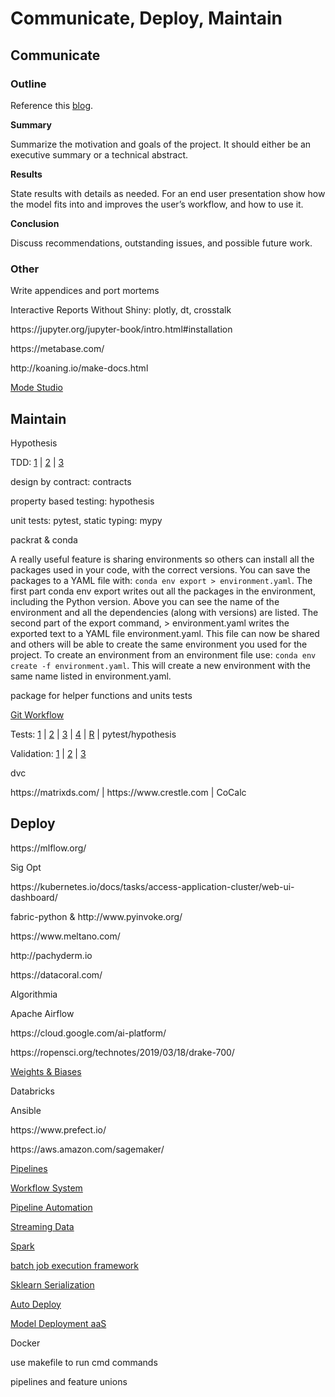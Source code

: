 # Communicate, Deploy, Maintain

## Communicate

### Outline

Reference this [blog](https://www.dataquest.io/blog/data-science-project-style-guide/).

**Summary**

Summarize the motivation and goals of the project. It should either be an executive summary or a technical abstract.

**Results**

State results with details as needed. For an end user presentation show how the model fits into and improves the user's workflow, and how to use it.

**Conclusion**

Discuss recommendations, outstanding issues, and possible future work.

### Other

Write appendices and port mortems

Interactive Reports Without Shiny: plotly, dt, crosstalk

https://jupyter.org/jupyter-book/intro.html#installation

https://metabase.com/
  
http://koaning.io/make-docs.html

[Mode Studio](https://about.modeanalytics.com/)

## Maintain

Hypothesis

TDD: [1](http://engineering.pivotal.io/post/test-driven-development-for-data-science/) | [2](http://www.tdda.info/) | [3](http://stochasticsolutions.com/)

design by contract: contracts

property based testing: hypothesis

unit tests: pytest, static typing: mypy

packrat & conda

A really useful feature is sharing environments so others can install all the packages used in your code, with the correct versions. You can save the packages to a YAML file with: `conda env export > environment.yaml`. 
The first part conda env export writes out all the packages in the environment, including the Python version. Above you can see the name of the environment and all the dependencies (along with versions) are listed. The second part of the export command, > environment.yaml writes the exported text to a YAML file environment.yaml. This file can now be shared and others will be able to create the same environment you used for the project. To create an environment from an environment file use: `conda env create -f environment.yaml`. This will create a new environment with the same name listed in environment.yaml.

package for helper functions and units tests

[Git Workflow](https://blog.osteele.com/2008/05/my-git-workflow/)

Tests: [1](http://engineering.pivotal.io/post/test-driven-development-for-data-science/) | [2](http://www.tdda.info/) | [3](http://stochasticsolutions.com/) | [4](https://github.com/ericmjl/data-testing-tutorial) | [R](http://r-pkgs.had.co.nz/tests.html) | pytest/hypothesis
 
Validation: [1](https://github.com/data-cleaning/validate) | [2](https://rdrr.io/cran/checkmate/) | [3](https://github.com/shawnbrown/datatest)

dvc

https://matrixds.com/ | https://www.crestle.com | CoCalc

## Deploy

https://mlflow.org/

Sig Opt

https://kubernetes.io/docs/tasks/access-application-cluster/web-ui-dashboard/

fabric-python & http://www.pyinvoke.org/

https://www.meltano.com/

http://pachyderm.io

https://datacoral.com/

Algorithmia

Apache Airflow

https://cloud.google.com/ai-platform/

https://ropensci.org/technotes/2019/03/18/drake-700/

[Weights & Biases](https://www.wandb.com/blog/towards-reproducibility)

Databricks

Ansible

https://www.prefect.io/

https://aws.amazon.com/sagemaker/

[Pipelines](http://stat545.com/automation01_slides/#/automating-data-analysis-pipelines)

[Workflow System](https://snakemake.readthedocs.io/en/stable/)

[Pipeline Automation](http://stat545.com/automation01_slides/#/automating-data-analysis-pipelines)

[Streaming Data](https://www.wallaroolabs.com)

[Spark](https://docs.azuredatabricks.net/spark/latest/mllib/mllib-pipelines-and-stuctured-streaming.html)

[batch job execution framework](https://stitchfix.github.io/flotilla-os/)

[Sklearn Serialization](https://cmry.github.io/notes/serialize)

[Auto Deploy](http://content.nexosis.com/twimlai)

[Model Deployment aaS](https://orchestrahq.com)

Docker

use makefile to run cmd commands

pipelines and feature unions
